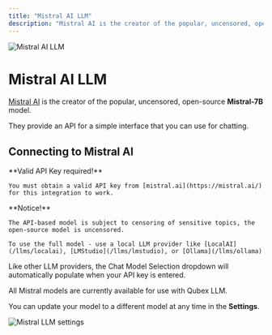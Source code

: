 ```yaml
---
title: "Mistral AI LLM"
description: "Mistral AI is the creator of the popular, uncensored, open-source Mistral-7B model."
---
```



<Image
  src="/images/Qubex LLM-setup/llm-configuration/cloud/mistral-ai/header-image.png"
  height={1080}
  width={1920}
  quality={100}
  alt="Mistral AI LLM"
/>

# Mistral AI LLM

[Mistral AI](https://mistral.ai/) is the creator of the popular, uncensored, open-source **Mistral-7B** model.

They provide an API for a simple interface that you can use for chatting.

## Connecting to Mistral AI

<Callout type="info" emoji="️💡">
  **Valid API Key required!**

    You must obtain a valid API key from [mistral.ai](https://mistral.ai/) for this integration to work.

</Callout>

<Callout type="info" emoji="️💡">
  **Notice!**

    The API-based model is subject to censoring of sensitive topics, the open-source model is uncensored.

    To use the full model - use a local LLM provider like [LocalAI](/llms/localai), [LMStudio](/llms/lmstudio), or [Ollama](/llms/ollama)

</Callout>

Like other LLM providers, the Chat Model Selection dropdown will automatically populate when your API key is entered.

All Mistral models are currently available for use with Qubex LLM.

You can update your model to a different model at any time in the **Settings**.

<Image
  src="/images/Qubex LLM-setup/llm-configuration/cloud/mistral-ai/mistral-llm.png"
  height={1080}
  width={1920}
  quality={100}
  alt="Mistral LLM settings"
/>
